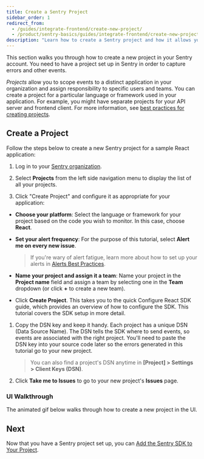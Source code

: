 ```yaml
---
title: Create a Sentry Project
sidebar_order: 1
redirect_from:
  - /guides/integrate-frontend/create-new-project/
  - /product/sentry-basics/guides/integrate-frontend/create-new-project/
description: "Learn how to create a Sentry project and how it allows you to scope events to a distinct application in your organization and assign responsibility and ownership to specific users and teams within your organization."
---
```


This section walks you through how to create a new project in your Sentry account. You need to have a project set up in Sentry in order to capture errors and other events.

_Projects_ allow you to scope events to a distinct application in your organization and assign responsibility to specific users and teams. You can create a project for a particular language or framework used in your application. For example, you might have separate projects for your API server and frontend client. For more information, see [best practices for creating projects](/product/accounts/getting-started/#4-create-projects).

## Create a Project

Follow the steps below to create a new Sentry project for a sample React application:

1. Log in to your [Sentry organization](https://sentry.io).

1. Select **Projects** from the left side navigation menu to display the list of all your projects.

1. Click "Create Project" and configure it as appropriate for your application:

- **Choose your platform**: Select the language or framework for your project based on the code you wish to monitor. In this case, choose **React**.

- **Set your alert frequency**: For the purpose of this tutorial, select **Alert me on every new issue**.

  > If you're wary of alert fatigue, learn more about how to set up your alerts in [Alerts Best Practices](/product/alerts/best-practices/).

- **Name your project and assign it a team**: Name your project in the **Project name** field and assign a team by selecting one in the **Team** dropdown (or click **+** to create a new team).

- Click **Create Project**. This takes you to the quick Configure React SDK guide, which provides an overview of how to configure the SDK. This tutorial covers the SDK setup in more detail.

1. Copy the DSN key and keep it handy. Each project has a unique DSN (Data Source Name). The DSN tells the SDK where to send events, so events are associated with the right project. You'll need to paste the DSN key into your source code later so the errors generated in this tutorial go to your new project.

   > You can also find a project's DSN anytime in **[Project] > Settings > Client Keys (DSN)**.

1. Click **Take me to Issues** to go to your new project's **Issues** page.

### UI Walkthrough

The animated gif below walks through how to create a new project in the UI.


## Next

Now that you have a Sentry project set up, you can [Add the Sentry SDK to Your Project](/product/sentry-basics/integrate-frontend/initialize-sentry-sdk/).
